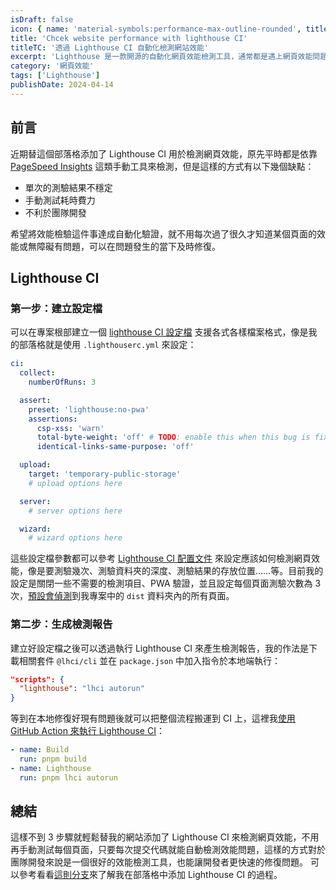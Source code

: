 ```yaml
---
isDraft: false
icon: { name: 'material-symbols:performance-max-outline-rounded', title: '檢測效能符號' }
title: 'Chcek website performance with lighthouse CI'
titleTC: '透過 Lighthouse CI 自動化檢測網站效能'
excerpt: 'Lighthouse 是一款開源的自動化網頁效能檢測工具，通常都是遇上網頁效能問題才一個一個開網頁開來測試效能，手動測試總是會有：單次的測驗結果不穩、耗時費力、不利於團隊開發的問題，今天來嘗試使用 Lighthouse CI 自動化的在每次代碼更動時檢測網頁的效能問題吧！'
category: '網頁效能'
tags: ['Lighthouse']
publishDate: 2024-04-14
---
```


## 前言

近期替這個部落格添加了 Lighthouse CI 用於檢測網頁效能，原先平時都是依靠 [PageSpeed Insights](https://pagespeed.web.dev/) 這類手動工具來檢測，但是這樣的方式有以下幾個缺點：

- 單次的測驗結果不穩定
- 手動測試耗時費力
- 不利於團隊開發

希望將效能檢驗這件事達成自動化驗證，就不用每次過了很久才知道某個頁面的效能或無障礙有問題，可以在問題發生的當下及時修復。

## Lighthouse CI

### 第一步：建立設定檔

可以在專案根部建立一個 [lighthouse CI 設定檔](https://github.com/GoogleChrome/lighthouse-ci/blob/main/docs/configuration.md) 支援各式各樣檔案格式，像是我的部落格就是使用 `.lighthouserc.yml` 來設定：

```yaml
ci:
  collect:
    numberOfRuns: 3

  assert:
    preset: 'lighthouse:no-pwa'
    assertions:
      csp-xss: 'warn'
      total-byte-weight: 'off' # TODO: enable this when this bug is fixed: https://github.com/GoogleChrome/lighthouse-ci/issues/1001
      identical-links-same-purpose: 'off'

  upload:
    target: 'temporary-public-storage'
    # upload options here

  server:
    # server options here

  wizard:
    # wizard options here
```

這些設定檔參數都可以參考 [Lighthouse CI 配置文件](https://github.com/GoogleChrome/lighthouse-ci/blob/main/docs/configuration.md) 來設定應該如何檢測網頁效能，像是要測驗幾次、測驗資料夾的深度、測驗結果的存放位置……等。目前我的設定是關閉一些不需要的檢測項目、PWA 驗證，並且設定每個頁面測驗次數為 3 次，[預設會偵測](https://github.com/GoogleChrome/lighthouse-ci/blob/main/docs/configuration.md#detecting-collectstaticdistdir)到我專案中的 `dist` 資料夾內的所有頁面。

### 第二步：生成檢測報告

建立好設定檔之後可以透過執行 Lighthouse CI 來產生檢測報告，我的作法是下載相關套件 `@lhci/cli` 並在 `package.json` 中加入指令於本地端執行：

```json
"scripts": {
  "lighthouse": "lhci autorun"
}
```

等到在本地修復好現有問題後就可以把整個流程搬運到 CI 上，這裡我[使用 GitHub Action 來執行 Lighthouse CI](https://github.com/riceball-tw/web-dong-blog/blob/main/.github/workflows/pages-deployment.yml)：

```yaml
- name: Build
  run: pnpm build
- name: Lighthouse
  run: pnpm lhci autorun
```

## 總結

這樣不到 3 步驟就輕鬆替我的網站添加了 Lighthouse CI 來檢測網頁效能，不用再手動測試每個頁面，只要每次提交代碼就能自動檢測效能問題，這樣的方式對於團隊開發來說是一個很好的效能檢測工具，也能讓開發者更快速的修復問題。
可以參考看看[這則分支](https://github.com/riceball-tw/web-dong-blog/tree/feat-add-lighthouse)來了解我在部落格中添加 Lighthouse CI 的過程。
